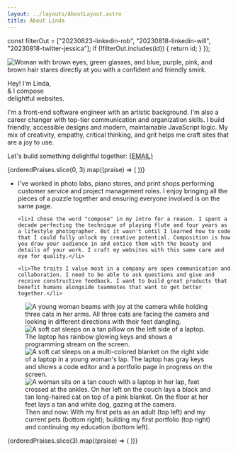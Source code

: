 ```yaml
---
layout: ../layouts/AboutLayout.astro
title: About Linda
---
```




  const filterOut = ["20230823-linkedin-rob", "20230818-linkedin-will", "20230818-twitter-jessica"];
  if (!filterOut.includes(id)) {
    return id;
  }
});

<section class="intro">
  <Image
    src={profilePic}
    class="selfie"
    alt="Woman with brown eyes, green glasses, and blue, purple, pink, and brown hair stares directly at you with a confident and friendly smirk."
    loading="eager"
  />

  <p class="gradient-text">Hey! I'm Linda, <br/> & I compose <br/> <span>delightful</span> websites.</p>
</section>

<section class="about">
  I'm a front-end software engineer with an artistic background. I'm also a career changer with top-tier communication and organization skills. I build friendly, accessible designs and modern, maintainable JavaScript logic. My mix of creativity, empathy, critical thinking, and grit helps me craft sites that are a joy to use.

  <p class="cta">Let's build something delightful together: <a href={`mailto:${EMAIL}`} class="gradient-text">{EMAIL}</a></p>
</section>

<section class="praises">
  <div class="praises-wrapper">
    {orderedPraises.slice(0, 3).map((praise) => (
      <PraiseCard praise={praise}></PraiseCard>
    ))}
  </div>
</section>

<section class="trivia">
  <ul>
    <li>I've worked in photo labs, piano stores, and print shops performing customer service and project management roles. I enjoy bringing all the pieces of a puzzle together and ensuring everyone involved is on the same page.</li>

    <li>I chose the word "compose" in my intro for a reason. I spent a decade perfecting the technique of playing flute and four years as a lifestyle photographer. But it wasn't until I learned how to code that I could fully unlock my creative potential. Composition is how you draw your audience in and entice them with the beauty and details of your work. I craft my websites with this same care and eye for quality.</li>

    <li>The traits I value most in a company are open communication and collaboration. I need to be able to ask questions and give and receive constructive feedback. I want to build great products that benefit humans alongside teammates that want to get better together.</li>
  </ul>

  <figure>
    <div class="trivia-imgs-wrapper">
      <Image
        src={ogBabes}
        alt="A young woman beams with joy at the camera while holding three cats in her arms. All three cats are facing the camera and looking in different directions with their feet dangling."
      />
      <Image
        src={pipLwj}
        alt="A soft cat sleeps on a tan pillow on the left side of a laptop. The laptop has rainbow glowing keys and shows a programming stream on the screen."
      />
      <Image
        src={tmoFirstSite}
        alt="A soft cat sleeps on a multi-colored blanket on the right side of a laptop in a young woman's lap. The laptop has gray keys and shows a code editor and a portfolio page in progress on the screen."
      />
      <Image
        src={gen2Babes}
        alt="A woman sits on a tan couch with a laptop in her lap, feet crossed at the ankles. On her left on the couch lays a black and tan long-haired cat on top of a pink blanket. On the floor at her feet lays a tan and white dog, gazing at the camera."
      />
    </div>
    <figcaption>Then and now: With my first pets as an adult (top left) and my current pets (bottom right); building my first portfolio (top right) and continuing my education (bottom left).</figcaption>
  </figure>
</section>

<section class="praises">
  <div class="praises-wrapper">
    {orderedPraises.slice(3).map((praise) => (
      <PraiseCard praise={praise}></PraiseCard>
    ))}
  </div>
</section>
